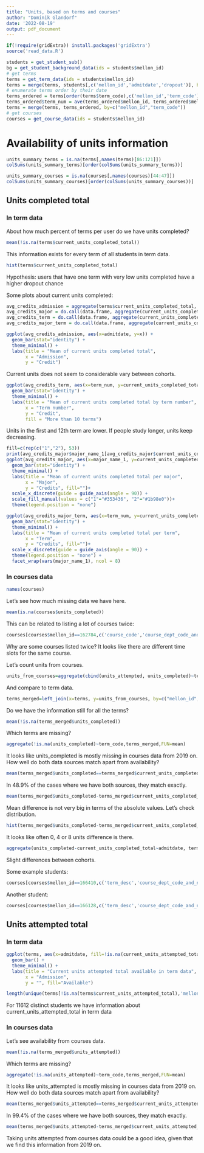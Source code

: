 ```yaml
---
title: "Units, based on terms and courses"
author: "Dominik Glandorf"
date: '2022-08-19'
output: pdf_document
---
```


```r
if(!require(gridExtra)) install.packages('gridExtra')
source('read_data.R')
```

```r
students = get_student_sub()
bg = get_student_background_data(ids = students$mellon_id)
# get terms
terms = get_term_data(ids = students$mellon_id)
terms = merge(terms, students[,c('mellon_id','admitdate','dropout')], by="mellon_id")
# enumerate terms order by their date
terms_ordered = terms[order(terms$term_code),c('mellon_id','term_code')]
terms_ordered$term_num = ave(terms_ordered$mellon_id, terms_ordered$mellon_id, FUN=seq_along)
terms = merge(terms, terms_ordered, by=c("mellon_id","term_code"))
# get courses
courses = get_course_data(ids = students$mellon_id)
```

# Availability of units information
```r
units_summary_terms = is.na(terms[,names(terms)[86:121]])
colSums(units_summary_terms)[order(colSums(units_summary_terms))]
```
```r
units_summary_courses = is.na(courses[,names(courses)[44:47]])
colSums(units_summary_courses)[order(colSums(units_summary_courses))]
```

## Units completed total
### In term data
About how much percent of terms per user do we have units completed?
```r
mean(!is.na(terms$current_units_completed_total))
```
This information exists for every term of all students in term data.
```r
hist(terms$current_units_completed_total)
```
Hypothesis: users that have one term with very low units completed have a higher dropout chance

Some plots about current units completed:
```r
avg_credits_admission = aggregate(terms$current_units_completed_total, by=list("admitdate"=terms$admitdate), FUN=mean)
avg_credits_major = do.call(data.frame, aggregate(current_units_completed_total ~ major_name_1, terms, FUN = function(x) c(mean = mean(x), n = length(x))))
avg_credits_term = do.call(data.frame, aggregate(current_units_completed_total ~ term_num, terms, FUN = function(x) c(mean = mean(x), n = length(x))))
avg_credits_major_term = do.call(data.frame, aggregate(current_units_completed_total ~ major_name_1 + term_num, terms, FUN = function(x) c(mean = mean(x), n = length(x))))
```
```r
ggplot(avg_credits_admission, aes(x=admitdate, y=x)) +
  geom_bar(stat="identity") +
  theme_minimal() +
  labs(title = "Mean of current units completed total",
       x = "Admission",
       y = "Credit")
```
Current units does not seem to considerable vary between cohorts.

```r
ggplot(avg_credits_term, aes(x=term_num, y=current_units_completed_total.mean, fill=current_units_completed_total.n > 10)) +
  geom_bar(stat="identity") +
  theme_minimal() +
  labs(title = "Mean of current units completed total by term number",
       x = "Term number",
       y = "Credit",
       fill = "More than 10 terms")
```
Units in the first and 12th term are lower. If people study longer, units keep decreasing.
```r
fill=c(rep(c("1","2"), 53))
print(avg_credits_major$major_name_1[avg_credits_major$current_units_completed_total.n<10])
ggplot(avg_credits_major, aes(x=major_name_1, y=current_units_completed_total.mean, fill=fill)) +
  geom_bar(stat="identity") +
  theme_minimal() +
  labs(title = "Mean of current units completed total per major",
       x = "Major",
       y = "Credits", fill="")+
  scale_x_discrete(guide = guide_axis(angle = 90)) +
  scale_fill_manual(values = c("1"="#353436", "2"="#1b98e0"))+
  theme(legend.position = "none")
```
```r
ggplot(avg_credits_major_term, aes(x=term_num, y=current_units_completed_total.mean, fill=(current_units_completed_total.n > 10))) +
  geom_bar(stat="identity") +
  theme_minimal() +
  labs(title = "Mean of current units completed total per term",
       x = "Term",
       y = "Credits", fill="")+
  scale_x_discrete(guide = guide_axis(angle = 90)) +
  theme(legend.position = "none") +
  facet_wrap(vars(major_name_1), ncol = 8)
```


### In courses data
```r
names(courses)
```
Let's see how much missing data we have here.
```r
mean(is.na(courses$units_completed))
```
This can be related to listing a lot of courses twice:
```r
courses[courses$mellon_id==162784,c('course_code','course_dept_code_and_num','meeting_schedule','units_completed')]
```
Why are some courses listed twice? It looks like there are different time slots for the same course.

Let's count units from courses.
```r
units_from_courses=aggregate(cbind(units_attempted, units_completed)~term_code+mellon_id, courses,FUN=sum)
```
And compare to term data.
```r
terms_merged=left_join(x=terms, y=units_from_courses, by=c("mellon_id","term_code"))
```
Do we have the information still for all the terms?
```r
mean(!is.na(terms_merged$units_completed))
```
Which terms are missing?
```r
aggregate(!is.na(units_completed)~term_code,terms_merged,FUN=mean)
```
It looks like units_completed is mostly missing in courses data from 2019 on.
How well do both data sources match apart from availability?
```r
mean(terms_merged$units_completed==terms_merged$current_units_completed_total, na.rm=T)
```
In 48.9% of the cases where we have both sources, they match exactly.
```r
mean(terms_merged$units_completed-terms_merged$current_units_completed_total, na.rm=T)
```
Mean difference is not very big in terms of the absolute values. Let's check distribution.
```r
hist(terms_merged$units_completed-terms_merged$current_units_completed_total, breaks=50)
```
It looks like often 0, 4 or 8 units difference is there.
```r
aggregate(units_completed-current_units_completed_total~admitdate, terms_merged, FUN=mean, na.action = na.omit)
```
Slight differences between cohorts.

Some example students:
```r
courses[courses$mellon_id==166410,c('term_desc','course_dept_code_and_num','units_attempted','units_completed')]
```
Another student:
```r
courses[courses$mellon_id==166128,c('term_desc','course_dept_code_and_num','units_attempted','units_completed')]
```

## Units attempted total
### In term data
```r
ggplot(terms, aes(x=admitdate, fill=!is.na(current_units_attempted_total))) +
  geom_bar() +
  theme_minimal() +
  labs(title = "Current units attempted total available in term data",
       x = "Admission",
       y = "", fill="Available")
```
```r
length(unique(terms[!is.na(terms$current_units_attempted_total),'mellon_id']))
```
For 11612 distinct students we have information about current_units_attempted_total in term data

### In courses data
Let's see availability from courses data.
```r
mean(!is.na(terms_merged$units_attempted))
```
Which terms are missing?
```r
aggregate(!is.na(units_attempted)~term_code,terms_merged,FUN=mean)
```
It looks like units_attempted is mostly missing in courses data from 2019 on.
How well do both data sources match apart from availability?
```r
mean(terms_merged$units_attempted==terms_merged$current_units_attempted_total, na.rm=T)
```
In 99.4% of the cases where we have both sources, they match exactly.
```r
mean(terms_merged$units_attempted-terms_merged$current_units_attempted_total, na.rm=T)
```
Taking units attempted from courses data could be a good idea, given that we find this information from 2019 on.
